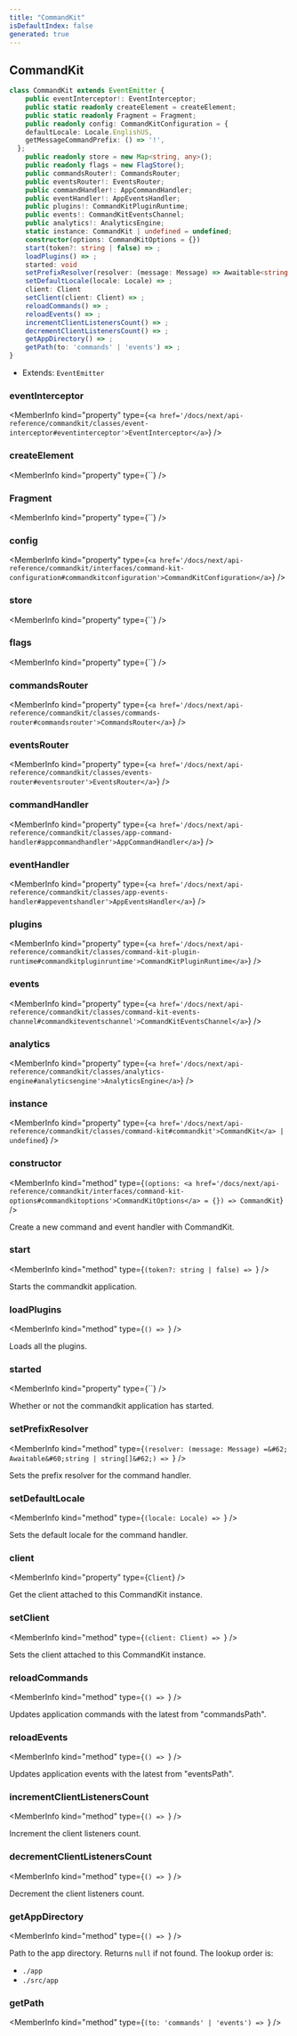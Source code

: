 ```yaml
---
title: "CommandKit"
isDefaultIndex: false
generated: true
---
```



<!-- This file was generated from the CommandKit source. Do not modify. Instead, re-run the "docgen" script -->


## CommandKit

<GenerationInfo sourceFile="packages/commandkit/src/CommandKit.ts" sourceLine="73" packageName="commandkit" />



```ts title="Signature"
class CommandKit extends EventEmitter {
    public eventInterceptor!: EventInterceptor;
    public static readonly createElement = createElement;
    public static readonly Fragment = Fragment;
    public readonly config: CommandKitConfiguration = {
    defaultLocale: Locale.EnglishUS,
    getMessageCommandPrefix: () => '!',
  };
    public readonly store = new Map<string, any>();
    public readonly flags = new FlagStore();
    public commandsRouter!: CommandsRouter;
    public eventsRouter!: EventsRouter;
    public commandHandler!: AppCommandHandler;
    public eventHandler!: AppEventsHandler;
    public plugins!: CommandKitPluginRuntime;
    public events!: CommandKitEventsChannel;
    public analytics!: AnalyticsEngine;
    static instance: CommandKit | undefined = undefined;
    constructor(options: CommandKitOptions = {})
    start(token?: string | false) => ;
    loadPlugins() => ;
    started: void
    setPrefixResolver(resolver: (message: Message) => Awaitable<string | string[]>) => ;
    setDefaultLocale(locale: Locale) => ;
    client: Client
    setClient(client: Client) => ;
    reloadCommands() => ;
    reloadEvents() => ;
    incrementClientListenersCount() => ;
    decrementClientListenersCount() => ;
    getAppDirectory() => ;
    getPath(to: 'commands' | 'events') => ;
}
```
* Extends: <code>EventEmitter</code>



<div className="members-wrapper">

### eventInterceptor

<MemberInfo kind="property" type={`<a href='/docs/next/api-reference/commandkit/classes/event-interceptor#eventinterceptor'>EventInterceptor</a>`}   />


### createElement

<MemberInfo kind="property" type={``}   />


### Fragment

<MemberInfo kind="property" type={``}   />


### config

<MemberInfo kind="property" type={`<a href='/docs/next/api-reference/commandkit/interfaces/command-kit-configuration#commandkitconfiguration'>CommandKitConfiguration</a>`}   />


### store

<MemberInfo kind="property" type={``}   />


### flags

<MemberInfo kind="property" type={``}   />


### commandsRouter

<MemberInfo kind="property" type={`<a href='/docs/next/api-reference/commandkit/classes/commands-router#commandsrouter'>CommandsRouter</a>`}   />


### eventsRouter

<MemberInfo kind="property" type={`<a href='/docs/next/api-reference/commandkit/classes/events-router#eventsrouter'>EventsRouter</a>`}   />


### commandHandler

<MemberInfo kind="property" type={`<a href='/docs/next/api-reference/commandkit/classes/app-command-handler#appcommandhandler'>AppCommandHandler</a>`}   />


### eventHandler

<MemberInfo kind="property" type={`<a href='/docs/next/api-reference/commandkit/classes/app-events-handler#appeventshandler'>AppEventsHandler</a>`}   />


### plugins

<MemberInfo kind="property" type={`<a href='/docs/next/api-reference/commandkit/classes/command-kit-plugin-runtime#commandkitpluginruntime'>CommandKitPluginRuntime</a>`}   />


### events

<MemberInfo kind="property" type={`<a href='/docs/next/api-reference/commandkit/classes/command-kit-events-channel#commandkiteventschannel'>CommandKitEventsChannel</a>`}   />


### analytics

<MemberInfo kind="property" type={`<a href='/docs/next/api-reference/commandkit/classes/analytics-engine#analyticsengine'>AnalyticsEngine</a>`}   />


### instance

<MemberInfo kind="property" type={`<a href='/docs/next/api-reference/commandkit/classes/command-kit#commandkit'>CommandKit</a> | undefined`}   />


### constructor

<MemberInfo kind="method" type={`(options: <a href='/docs/next/api-reference/commandkit/interfaces/command-kit-options#commandkitoptions'>CommandKitOptions</a> = {}) => CommandKit`}   />

Create a new command and event handler with CommandKit.
### start

<MemberInfo kind="method" type={`(token?: string | false) => `}   />

Starts the commandkit application.
### loadPlugins

<MemberInfo kind="method" type={`() => `}   />

Loads all the plugins.
### started

<MemberInfo kind="property" type={``}   />

Whether or not the commandkit application has started.
### setPrefixResolver

<MemberInfo kind="method" type={`(resolver: (message: Message) =&#62; Awaitable&#60;string | string[]&#62;) => `}   />

Sets the prefix resolver for the command handler.
### setDefaultLocale

<MemberInfo kind="method" type={`(locale: Locale) => `}   />

Sets the default locale for the command handler.
### client

<MemberInfo kind="property" type={`Client`}   />

Get the client attached to this CommandKit instance.
### setClient

<MemberInfo kind="method" type={`(client: Client) => `}   />

Sets the client attached to this CommandKit instance.
### reloadCommands

<MemberInfo kind="method" type={`() => `}   />

Updates application commands with the latest from "commandsPath".
### reloadEvents

<MemberInfo kind="method" type={`() => `}   />

Updates application events with the latest from "eventsPath".
### incrementClientListenersCount

<MemberInfo kind="method" type={`() => `}   />

Increment the client listeners count.
### decrementClientListenersCount

<MemberInfo kind="method" type={`() => `}   />

Decrement the client listeners count.
### getAppDirectory

<MemberInfo kind="method" type={`() => `}   />

Path to the app directory. Returns `null` if not found.
The lookup order is:
- `./app`
- `./src/app`
### getPath

<MemberInfo kind="method" type={`(to: 'commands' | 'events') => `}   />




</div>
